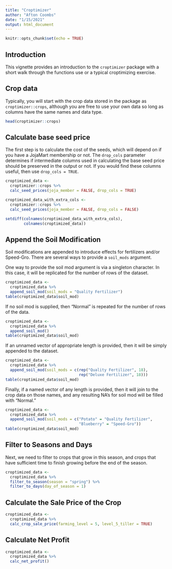 ```yaml
---
title: "Croptimizer"
author: "Afton Coombs"
date: "1/15/2021"
output: html_document
---
```


```r
knitr::opts_chunk$set(echo = TRUE)
```

## Introduction
This vignette provides an introduction to the `croptimizer` package
with a short walk through the functions use or a typical croptimizing
exercise.

## Crop data
Typically, you will start with the crop data stored in the package
as `croptimizer::crops`, although you are free to use your own data
so long as columns have the same names and data type.

```r
head(croptimizer::crops)
```

## Calculate base seed price
The first step is to calculate the cost of the seeds, which will depend on if you have a JojaMart membership or not. The `drop_cols`
parameter determines if intermediate columns used in calculating 
the base seed price should be preserved in the output or not. If you
would find these columns useful, then use `drop_cols = TRUE`.

```r
croptimized_data <-
  croptimizer::crops %>%
  calc_seed_prices(joja_member = FALSE, drop_cols = TRUE)
```

```r
croptimized_data_with_extra_cols <-
  croptimizer::crops %>%
  calc_seed_prices(joja_member = FALSE, drop_cols = FALSE)
```

```r
setdiff(colnames(croptimized_data_with_extra_cols),
        colnames(croptimized_data))
```

## Append the Soil Modification
Soil modifications are appended to introduce effects for fertilizers
and/or Speed-Gro. There are several ways to provide a `soil_mods` argument.

One way to provide the soil mod argument is via a singleton character. In this case, it will be replicated for the number of rows of the dataset.

```r
croptimized_data <-
  croptimized_data %>%
  append_soil_mod(soil_mods = "Quality Fertilizer")
table(croptimized_data$soil_mod)
```

If no soil mod is supplied, then "Normal" is repeated for the number of rows of the data.
```r
croptimized_data <-
  croptimized_data %>%
  append_soil_mod()
table(croptimized_data$soil_mod)
```

If an unnamed vector of appropriate length is provided, then it will be simply appended to the dataset.

```r
croptimized_data <-
  croptimized_data %>%
  append_soil_mod(soil_mods = c(rep("Quality Fertilizer", 18),
                                rep("Deluxe Fertilizer", 18)))
table(croptimized_data$soil_mod)
```

Finally, if a named vector of any length is provided, then it
will join to the crop data on those names, and any resulting NA's for soil mod will be filled with "Normal."

```r
croptimized_data <-
  croptimized_data %>%
  append_soil_mod(soil_mods = c("Potato" = "Quality Fertilizer",
                                "Blueberry" = "Speed-Gro"))
table(croptimized_data$soil_mod)
```

## Filter to Seasons and Days
Next, we need to filter to crops that grow in this season, and crops
that have sufficient time to finish growing before the end of the season.
```r
croptimized_data <-
  croptimized_data %>%
  filter_to_season(season = "spring") %>%
  filter_to_days(day_of_season = 1)
```

## Calculate the Sale Price of the Crop
```r
croptimized_data <-
  croptimized_data %>%
  calc_crop_sale_price(farming_level = 5, level_5_tiller = TRUE)
```

## Calculate Net Profit
```r
croptimized_data <-
  croptimized_data %>%
  calc_net_profit()
```
